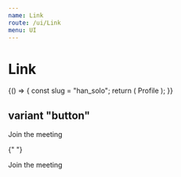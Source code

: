 ```yaml
---
name: Link
route: /ui/Link
menu: UI
---
```


<!-- @jsx jsx -->
<!-- @jsxFrag React.Fragment -->


# Link

<Playground>
  {() => {
    const slug = "han_solo";
    return (
      <Link href="/u/[username_slug]" as={`/u/${slug}`}>
        Profile
      </Link>
    );
  }}
</Playground>

## variant "button"

<Playground>
  <Link variant="button" href="/join" style={{ display: 'inline-block' }}>
    Join the meeting
  </Link>

{" "}
<Spacer height="1rem" />

  <Link variant="button" href="/join">
    Join the meeting
  </Link>
</Playground>

